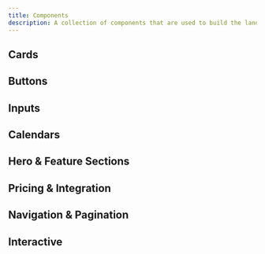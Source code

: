 ```yaml
---
title: Components
description: A collection of components that are used to build the landing page of a website.
---
```


## Cards

<ComponentGrid>
  <ComponentCard title="Elite Plan Card" href="/docs/components/elite-plan-card" image="/landing-page-images/elite-plan-card-light.jpg" />
  <ComponentCard title="Credit Card Hero" href="/docs/components/credit-card-hero" image="/landing-page-images/credit-card-hero-light.jpg" />
  <ComponentCard title="Health Stats Card" href="/docs/components/health-stats-card" image="/landing-page-images/health-stats-card-light.jpg" />
  <ComponentCard title="Shirt Parallax Card" href="/docs/components/shirt-parallax-card" image="/landing-page-images/shirt-parallax-card-light.jpg" />
</ComponentGrid>

## Buttons

<ComponentGrid>
  <ComponentCard title="Confetti Button" href="/docs/components/confetti-button" image="/landing-page-images/confetti-button-light.jpg" />
  <ComponentCard title="Countdown Button" href="/docs/components/countdown-button" image="/landing-page-images/countdown-button-light.jpg" />
  <ComponentCard title="Checklist Button" href="/docs/components/checklist-button" image="/landing-page-images/checklist-button-light.jpg" />
  <ComponentCard title="Icon Grid Button" href="/docs/components/icon-grid-button" image="/landing-page-images/icon-grid-button-light.jpg" />
</ComponentGrid>

## Inputs

<ComponentGrid>
  <ComponentCard title="Input With Select" href="/docs/components/input-with-select" image="/landing-page-images/input-with-select-light.jpg" />
  <ComponentCard title="URL Input" href="/docs/components/url-input" image="/landing-page-images/url-input-light.jpg" />
  <ComponentCard title="Tag Cloud Select" href="/docs/components/tag-cloud-select" image="/landing-page-images/tag-cloud-select-light.jpg" />
</ComponentGrid>

## Calendars

<ComponentGrid>
  <ComponentCard title="3D Wall Calendar" href="/docs/components/three-dwall-calendar" image="/landing-page-images/three-dwall-calendar-light.jpg" />
  <ComponentCard title="Event Constellation Calendar" href="/docs/components/event-constellation-calendar" image="/landing-page-images/calendar-light.png" />
  <ComponentCard title="Event Aquarium Calendar" href="/docs/components/event-aquarium-calendar" image="/landing-page-images/event-aquarium-calendar-light.png" />
  <ComponentCard title="Task Orbit Calendar" href="/docs/components/task-orbit-calendar" image="/landing-page-images/task-orbit-calendar-light.png" />
  <ComponentCard title="Multi Month Calendar" href="/docs/components/multi-month-calendar" image="/landing-page-images/multi-month-calendar-light.png" />
</ComponentGrid>

## Hero & Feature Sections

<ComponentGrid>
  <ComponentCard title="Glass Wall Hero" href="/docs/components/glass-wall-hero" image="/landing-page-images/glass-wall-light.png" />
  <ComponentCard title="Feature Section 06" href="/docs/components/feature-section-06" image="/landing-page-images/feature-06-light.png" />
  <ComponentCard title="Feature Section 08" href="/docs/components/feature-section-08" image="/landing-page-images/feature-08-light.png" />
  <ComponentCard title="Feature Carousel" href="/docs/components/feature-carousel" image="/landing-page-images/feature-carousel-light.png" />
</ComponentGrid>

## Pricing & Integration

<ComponentGrid>
  <ComponentCard title="Pricing With User Scaling" href="/docs/components/pricing-with-user-scaling" image="/landing-page-images/pricing-with-user-section-light.png" />
  <ComponentCard title="Integration Section" href="/docs/components/integration-section" image="/landing-page-images/integration-light.png" />
</ComponentGrid>

## Navigation & Pagination

<ComponentGrid>
  <ComponentCard title="Sliding Pagination" href="/docs/components/sliding-pagination" image="/landing-page-images/sliding-pagination-light.jpg" />
  <ComponentCard title="Stack Pagination" href="/docs/components/stack-pagination" image="/landing-page-images/stack-pagination-light.jpg" />
  <ComponentCard title="Gooey Pagination" href="/docs/components/gooey-pagination" image="/landing-page-images/gooey-pagination-light.jpg" />
</ComponentGrid>

## Interactive

<ComponentGrid>
  <ComponentCard title="Globe" href="/docs/components/globe" image="/landing-page-images/globe-light.jpg" />
  <ComponentCard title="Ripple Distortion" href="/docs/components/ripple-distortion" image="/landing-page-images/ripple-distortion-light.jpg" />
  <ComponentCard title="Lumina Text" href="/docs/components/lumina-text" image="/landing-page-images/lumina-light.png" />
  <ComponentCard title="Ruixen Moon Chat" href="/docs/components/ruixen-moon-chat" image="/landing-page-images/ruixen-moon-chat.jpg" />
</ComponentGrid>

